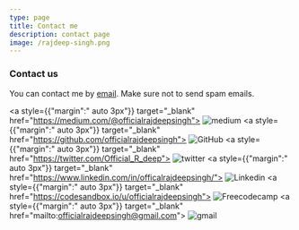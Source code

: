 ```yaml
---
type: page
title: Contact me
description: contact page
image: /rajdeep-singh.png
---
```


### Contact us

You can contact me by [email](mailto:officialrajdeepsingh@gmail.com). Make sure not to send spam emails.

<div className="flex flex-row flex-wrap md:justify-between"  id="badges">

  <a style={{"margin":" auto 3px"}} target="_blank" href="https://medium.com/@officialrajdeepsingh">
    <img title="Medium" alt="medium" src="https://img.shields.io/badge/Medium-12100E?style=for-the-badge&logo=medium&logoColor=white" alt="LinkedIn Badge"/>
  </a> 
  <a style={{"margin":" auto 3px"}} target="_blank" href="https://github.com/officialrajdeepsingh">
    <img title="GitHub" alt="GitHub"  src="https://img.shields.io/badge/github-%23121011.svg?style=for-the-badge&logo=github&logoColor=white"/>
  </a>
  <a style={{"margin":" auto 3px"}} target="_blank" href="https://twitter.com/Official_R_deep">
    <img title="Twitter" alt="twitter"  src="https://img.shields.io/badge/Twitter-%231DA1F2.svg?style=for-the-badge&logo=Twitter&logoColor=white"/>
  </a>
  <a style={{"margin":" auto 3px"}} target="_blank" href="https://www.linkedin.com/in/officalrajdeepsingh/">
    <img title="Linkedin" alt="Linkedin"  src="https://img.shields.io/badge/linkedin-%230077B5.svg?style=for-the-badge&logo=linkedin&logoColor=white"/>
  </a>
   <a style={{"margin":" auto 3px"}} target="_blank" href="https://codesandbox.io/u/officialrajdeepsingh">
    <img title="Freecodecamp" alt="Freecodecamp"  src="https://img.shields.io/badge/Freecodecamp-%23123.svg?&style=for-the-badge&logo=freecodecamp&logoColor=green"/>
  </a>
  <a style={{"margin":" auto 3px"}} target="_blank" href="mailto:officialrajdeepsingh@gmail.com">
    <img title="gmail" alt="gmail"  src="https://img.shields.io/badge/Gmail-D14836?style=for-the-badge&logo=gmail&logoColor=white"/>
  </a>

</div>
